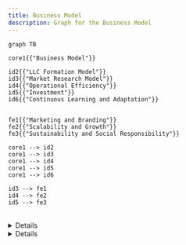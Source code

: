 ```yaml
---
title: Business Model
description: Graph for the Business Model
---
```




```mermaid
graph TB

core1{{"Business Model"}}

id2{{"LLC Formation Model"}}
id3{{"Market Research Model"}}
id4{{"Operational Efficiency"}}
id5{{"Investment"}}
id6{{"Continuous Learning and Adaptation"}}


fe1{{"Marketing and Branding"}}
fe2{{"Scalability and Growth"}}
fe3{{"Sustainability and Social Responsibility"}}

core1 --> id2
core1 --> id3
core1 --> id4
core1 --> id5
core1 --> id6

id3 --> fe1
id4 --> fe2
id5 --> fe3

```


<br />

<Details data="Business Model Tasks">

- [ ] - Business Model Generation

</Details>

<Details data="Business Model Data">

### Business Model Data

```json


```

```sql


```

</Details>